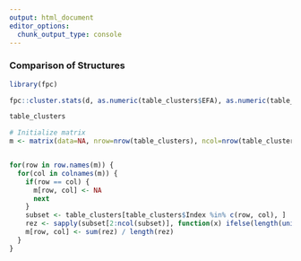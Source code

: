 ```yaml
---
output: html_document
editor_options: 
  chunk_output_type: console
---
```



### Comparison of Structures

```r
library(fpc)

fpc::cluster.stats(d, as.numeric(table_clusters$EFA), as.numeric(table_clusters$HClust))
```


```r
table_clusters

# Initialize matrix
m <- matrix(data=NA, nrow=nrow(table_clusters), ncol=nrow(table_clusters), dimnames = list(table_clusters$Index, table_clusters$Index))


for(row in row.names(m)) {
  for(col in colnames(m)) {
    if(row == col) {
      m[row, col] <- NA
      next
    } 
    subset <- table_clusters[table_clusters$Index %in% c(row, col), ]
    rez <- sapply(subset[2:ncol(subset)], function(x) ifelse(length(unique(x)) == 1, 1, 0))
    m[row, col] <- sum(rez) / length(rez)
  }
}


```
